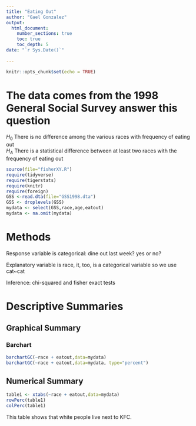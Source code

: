 ```yaml
---
title: "Eating Out"
author: "Gael Gonzalez"
output: 
  html_document:
    number_sections: true
    toc: true
    toc_depth: 5
date: "`r Sys.Date()`"    
    
---
```


```r
knitr::opts_chunk$set(echo = TRUE)
```

# The data comes from the 1998 General Social Survey answer this question

$H_0$ There is no difference among the various races with frequency of eating out  
$H_A$ There is a statistical difference between at least two races with the frequency of eating out  


```r
source(file="fisherXY.R")
require(tidyverse)
require(tigerstats)
require(knitr)
require(foreign)
GSS <-read.dta(file="GSS1998.dta")
GSS <- droplevels(GSS)
mydata <- select(GSS,race,age,eatout)
mydata <- na.omit(mydata)
```

# Methods

Response variable is categorical: dine out last week? yes or no?

Explanatory variable is race, it, too, is a categorical variable so we use cat~cat

Inference: chi-squared and fisher exact tests

# Descriptive Summaries

## Graphical Summary

### Barchart

```r
barchartGC(~race + eatout,data=mydata)
barchartGC(~race + eatout,data=mydata, type="percent")

```

## Numerical Summary

```r
table1 <- xtabs(~race + eatout,data=mydata)
rowPerc(table1)
colPerc(table1)
```

This table shows that white people live next to KFC.
